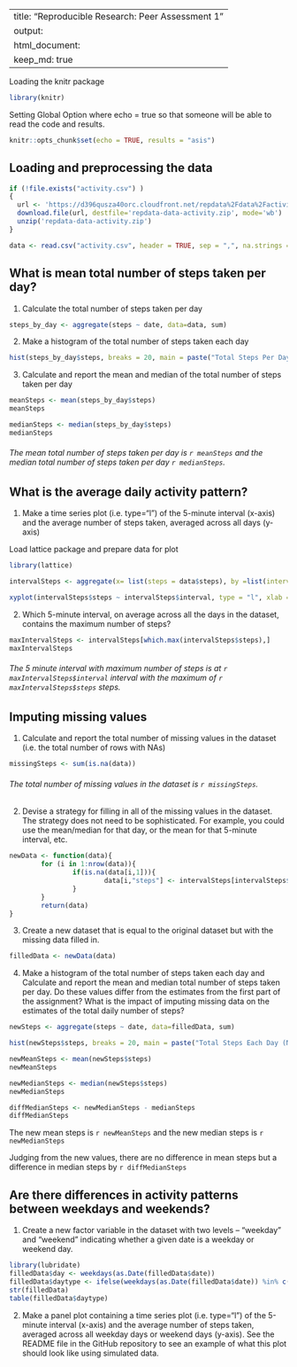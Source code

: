
---
title: "Reproducible Research: Peer Assessment 1"
output: 
html_document:
keep_md: true
---
Loading the knitr package
```r
library(knitr)
```

Setting Global Option where echo = true so that someone will be able to read the code and results.
```r
knitr::opts_chunk$set(echo = TRUE, results = "asis")
```


## Loading and preprocessing the data
```r
if (!file.exists("activity.csv") )
{
  url <- 'https://d396qusza40orc.cloudfront.net/repdata%2Fdata%2Factivity.zip'  
  download.file(url, destfile='repdata-data-activity.zip', mode='wb')  
  unzip('repdata-data-activity.zip')
}

data <- read.csv("activity.csv", header = TRUE, sep = ",", na.strings = "NA", colClasses=c("numeric", "character", "numeric"))

```


## What is mean total number of steps taken per day?

1. Calculate the total number of steps taken per day

```r
steps_by_day <- aggregate(steps ~ date, data=data, sum)
```

2. Make a histogram of the total number of steps taken each day
```r
hist(steps_by_day$steps, breaks = 20, main = paste("Total Steps Per Day"), col="red",xlab="Number of Steps")
```



3. Calculate and report the mean and median of the total number of steps taken per day
```r
meanSteps <- mean(steps_by_day$steps)
meanSteps

medianSteps <- median(steps_by_day$steps)
medianSteps
```

###### The mean total number of steps taken per day is `r meanSteps` and the median total number of steps taken per day `r medianSteps`.



## What is the average daily activity pattern?

1. Make a time series plot (i.e. type="l") of the 5-minute interval (x-axis) and the average number of steps taken, averaged across all days (y-axis)

Load lattice package and prepare data for plot
```r

library(lattice)

intervalSteps <- aggregate(x= list(steps = data$steps), by =list(interval = data$interval), FUN = mean, na.rm = TRUE)

xyplot(intervalSteps$steps ~ intervalSteps$interval, type = "l", xlab ="5-minute interval", ylab = "the average number of steps taken", main = "Average daily activity pattern")

```

2. Which 5-minute interval, on average across all the days in the dataset, contains the maximum number of steps?

```r
maxIntervalSteps <- intervalSteps[which.max(intervalSteps$steps),]
maxIntervalSteps
```

###### The 5 minute interval with maximum number of steps is at `r maxIntervalSteps$interval` interval with the maximum of `r maxIntervalSteps$steps` steps.


## Imputing missing values
1. Calculate and report the total number of missing values in the dataset (i.e. the total number of rows with NAs)
```r
missingSteps <- sum(is.na(data))
```
###### The total number of missing values in the dataset is `r missingSteps`.


2. Devise a strategy for filling in all of the missing values in the dataset. The strategy does not need to be sophisticated. For example, you could use the mean/median for that day, or the mean for that 5-minute interval, etc.
```r
newData <- function(data){
        for (i in 1:nrow(data)){
                if(is.na(data[i,1])){
                        data[i,"steps"] <- intervalSteps[intervalSteps$interval == data[i,"interval"],"steps"] 
                }
        }
        return(data)
}
```


3. Create a new dataset that is equal to the original dataset but with the missing data filled in.

```r
filledData <- newData(data)
```

4. Make a histogram of the total number of steps taken each day and Calculate and report the mean and median total number of steps taken per day. Do these values differ from the estimates from the first part of the assignment? What is the impact of imputing missing data on the estimates of the total daily number of steps?
```r
newSteps <- aggregate(steps ~ date, data=filledData, sum)

hist(newSteps$steps, breaks = 20, main = paste("Total Steps Each Day (New)"), col="red",xlab="Number of Steps")
```

```r
newMeanSteps <- mean(newSteps$steps)
newMeanSteps

newMedianSteps <- median(newSteps$steps)
newMedianSteps

diffMedianSteps <- newMedianSteps - medianSteps 
diffMedianSteps
```

The new mean steps is `r newMeanSteps` and the new median steps is `r newMedianSteps`

Judging from the new values, there are no difference in mean steps but a difference in median steps by `r diffMedianSteps`


## Are there differences in activity patterns between weekdays and weekends?
1. Create a new factor variable in the dataset with two levels – “weekday” and “weekend” indicating whether a given date is a weekday or weekend day.
```r
library(lubridate)
filledData$day <- weekdays(as.Date(filledData$date))
filledData$daytype <- ifelse(weekdays(as.Date(filledData$date)) %in% c("Saturday","Sunday"), "weekend", "weekday")
str(filledData)
table(filledData$daytype)
```


2. Make a panel plot containing a time series plot (i.e. type="l") of the 5-minute interval (x-axis) and the average number of steps taken, averaged across all weekday days or weekend days (y-axis). See the README file in the GitHub repository to see an example of what this plot should look like using simulated data.
